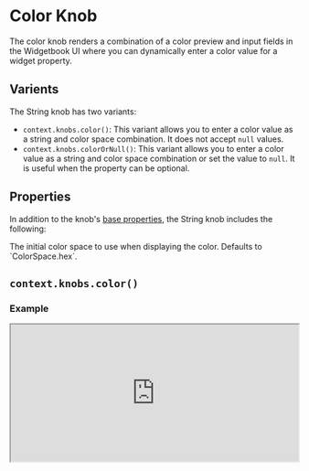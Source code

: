 # Color Knob

The color knob renders a combination of a color preview and input fields in the Widgetbook UI where you can dynamically enter a color value for a widget property. 

## Varients

The String knob has two variants:
- `context.knobs.color()`: This variant allows you to enter a color value as a string and color space combination. It does not accept `null` values.
- `context.knobs.colorOrNull()`: This variant allows you to enter a color value as a string and color space combination or set the value to `null`. It is useful when the property can be optional.

## Properties

In addition to the knob's [base properties](/knobs/overview#properties), the String knob includes the following:

<Accordion title="context.knobs.color()" defaultOpen>
  <Property name="initialColorSpace" type="ColorSpace" optional>
    The initial color space to use when displaying the color. Defaults to `ColorSpace.hex`. 
  </Property>
</Accordion>

## `context.knobs.color()`

### Example

<iframe 
  src="https://preview.widgetbook.io/#/?path=knobpreview/color-knob&panels=knobs" 
  width="100%"
  height="240px"
/>

### Usage

To use a color knob, call the `context.knobs.color()` method.

```dart title="Example: Color Knob"
@UseCase(type: MyWidget, name: 'Default')
Widget buildUseCase(BuildContext context) {
  return MyWidget(
    color: context.knobs.color(label: 'color', initialValue: Colors.red), // [!code highlight]
  );
}
```

## `context.knobs.colorOrNull()` 

### Example

<iframe 
  src="https://preview.widgetbook.io/#/?path=knobpreview/color-nullable-knob&panels=knobs" 
  width="100%"
  height="240px"
/>

### Usage

To use the nullable color knob, call the `context.knobs.colorOrNull()` method.

```dart title="Example: Nullable Color Knob"
@UseCase(type: MyWidget, name: 'Default')
Widget buildUseCase(BuildContext context) {
  return MyWidget(
    color: context.knobs.colorOrNull(label: 'color') // [!code highlight]
  );
}
```

## Multi-snapshot Support

Multi-snapshot support allows you to generate multiple screenshots of a single use case with varying values using [KnobsConfigs](/cloud/snapshots/multi-snapshot#multi-snapshot-for-knobs) and [AddonsConfigs](/cloud/snapshots/multi-snapshot#multi-snapshot-for-addons).

### Regular Color Knob

```dart title="Example: ColorKnobConfig"
import 'package:flutter/material.dart';
import 'package:widgetbook/widgetbook.dart';
import 'package:widgetbook_annotation/widgetbook_annotation.dart';

@UseCase(
  type: MyWidget,
  name: 'Default',
  cloudKnobsConfigs: { // [!code highlight]
    'Red': [ColorKnobConfig('color', 'FFF44336')], // [!code highlight]
  }, // [!code highlight]
)
Widget buildUseCase(BuildContext context) {
  return MyWidget(
    color: context.knobs.color(label: 'color', initialValue: Colors.red),
  );
}
```

### Nullable Color Knob

```dart title="Example: NullKnobConfig"
import 'package:flutter/material.dart';
import 'package:widgetbook/widgetbook.dart';
import 'package:widgetbook_annotation/widgetbook_annotation.dart';

@UseCase(
  type: MyWidget,
  name: 'Default',
  cloudKnobsConfigs: { // [!code highlight]
    'No color': [NullKnobConfig('color')], // [!code highlight]
    'Red': [ColorKnobConfig('color', 'FFF44336')], // [!code highlight]
  }, // [!code highlight]
)
Widget buildUseCase(BuildContext context) {
  return MyWidget(
    color: context.knobs.colorOrNull(label: 'color'),
  );
}
```
